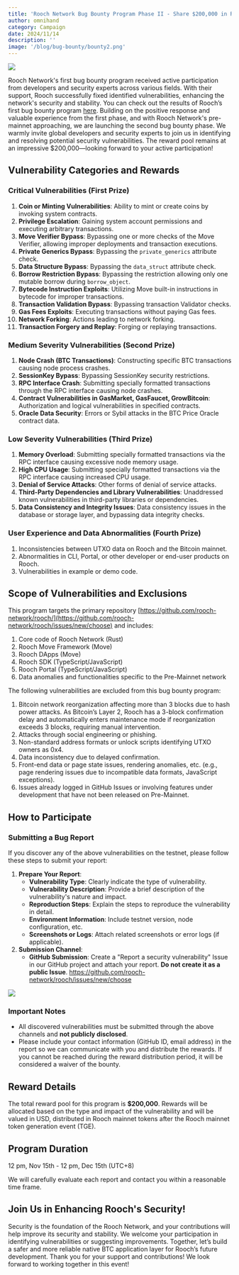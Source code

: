 ```yaml
---
title: 'Rooch Network Bug Bounty Program Phase II - Share $200,000 in Rewards'
author: omnihand
category: Campaign
date: 2024/11/14
description: ''
image: '/blog/bug-bounty/bounty2.png'
---
```



<PostHeader />

![](/blog/bug-bounty/bounty2.png)

Rooch Network's first bug bounty program received active participation from developers and security experts across various fields. With their support, Rooch successfully fixed identified vulnerabilities, enhancing the network's security and stability. You can check out the results of Rooch’s first bug bounty program [here](https://rooch.network/blog/bug-bounty-result). Building on the positive response and valuable experience from the first phase, and with Rooch Network's pre-mainnet approaching, we are launching the second bug bounty phase. We warmly invite global developers and security experts to join us in identifying and resolving potential security vulnerabilities. The reward pool remains at an impressive $200,000—looking forward to your active participation!

## Vulnerability Categories and Rewards

### Critical Vulnerabilities (First Prize)

1. **Coin or Minting Vulnerabilities**: Ability to mint or create coins by invoking system contracts.
2. **Privilege Escalation**: Gaining system account permissions and executing arbitrary transactions.
3. **Move Verifier Bypass**: Bypassing one or more checks of the Move Verifier, allowing improper deployments and transaction executions.
4. **Private Generics Bypass**: Bypassing the `private_generics` attribute check.
5. **Data Structure Bypass**: Bypassing the `data_struct` attribute check.
6. **Borrow Restriction Bypass**: Bypassing the restriction allowing only one mutable borrow during `borrow_object`.
7. **Bytecode Instruction Exploits**: Utilizing Move built-in instructions in bytecode for improper transactions.
8. **Transaction Validation Bypass**: Bypassing transaction Validator checks.
9. **Gas Fees Exploits**: Executing transactions without paying Gas fees.
10. **Network Forking**: Actions leading to network forking.
11. **Transaction Forgery and Replay**: Forging or replaying transactions.

### Medium Severity Vulnerabilities (Second Prize)

1. **Node Crash (BTC Transactions)**: Constructing specific BTC transactions causing node process crashes.
2. **SessionKey Bypass**: Bypassing SessionKey security restrictions.
3. **RPC Interface Crash**: Submitting specially formatted transactions through the RPC interface causing node crashes.
4. **Contract Vulnerabilities in GasMarket, GasFaucet, GrowBitcoin**: Authorization and logical vulnerabilities in specified contracts.
5. **Oracle Data Security**: Errors or Sybil attacks in the BTC Price Oracle contract data.

### Low Severity Vulnerabilities (Third Prize)

1. **Memory Overload**: Submitting specially formatted transactions via the RPC interface causing excessive node memory usage.
2. **High CPU Usage**: Submitting specially formatted transactions via the RPC interface causing increased CPU usage.
3. **Denial of Service Attacks**: Other forms of denial of service attacks.
4. **Third-Party Dependencies and Library Vulnerabilities**: Unaddressed known vulnerabilities in third-party libraries or dependencies.
5. **Data Consistency and Integrity Issues**: Data consistency issues in the database or storage layer, and bypassing data integrity checks.

### User Experience and Data Abnormalities (Fourth Prize)

1. Inconsistencies between UTXO data on Rooch and the Bitcoin mainnet.
2. Abnormalities in CLI, Portal, or other developer or end-user products on Rooch.
3. Vulnerabilities in example or demo code.

## Scope of Vulnerabilities and Exclusions

This program targets the primary repository [https://github.com/rooch-network/rooch/](https://github.com/rooch-network/rooch/issues/new/choose) and includes:

1. Core code of Rooch Network (Rust)
2. Rooch Move Framework (Move)
3. Rooch DApps (Move)
4. Rooch SDK (TypeScript/JavaScript)
5. Rooch Portal (TypeScript/JavaScript)
6. Data anomalies and functionalities specific to the Pre-Mainnet network

The following vulnerabilities are excluded from this bug bounty program:

1. Bitcoin network reorganization affecting more than 3 blocks due to hash power attacks. As Bitcoin’s Layer 2, Rooch has a 3-block confirmation delay and automatically enters maintenance mode if reorganization exceeds 3 blocks, requiring manual intervention.
2. Attacks through social engineering or phishing.
3. Non-standard address formats or unlock scripts identifying UTXO owners as 0x4.
4. Data inconsistency due to delayed confirmation.
5. Front-end data or page state issues, rendering anomalies, etc. (e.g., page rendering issues due to incompatible data formats, JavaScript exceptions).
6. Issues already logged in GitHub Issues or involving features under development that have not been released on Pre-Mainnet.

## How to Participate

### Submitting a Bug Report

If you discover any of the above vulnerabilities on the testnet, please follow these steps to submit your report:

1. **Prepare Your Report**:
    - **Vulnerability Type**: Clearly indicate the type of vulnerability.
    - **Vulnerability Description**: Provide a brief description of the vulnerability's nature and impact.
    - **Reproduction Steps**: Explain the steps to reproduce the vulnerability in detail.
    - **Environment Information**: Include testnet version, node configuration, etc.
    - **Screenshots or Logs**: Attach related screenshots or error logs (if applicable).
2. **Submission Channel**:
    - **GitHub Submission**: Create a "Report a security vulnerability" Issue in our GitHub project and attach your report. **Do not create it as a public Issue**. https://github.com/rooch-network/rooch/issues/new/choose

![](/blog/bug-bounty/open-issues.png)

### Important Notes

- All discovered vulnerabilities must be submitted through the above channels and **not publicly disclosed**.
- Please include your contact information (GitHub ID, email address) in the report so we can communicate with you and distribute the rewards. If you cannot be reached during the reward distribution period, it will be considered a waiver of the bounty.

## Reward Details

The total reward pool for this program is **$200,000**. Rewards will be allocated based on the type and impact of the vulnerability and will be valued in USD, distributed in Rooch mainnet tokens after the Rooch mainnet token generation event (TGE).

## Program Duration

12 pm, Nov 15th - 12 pm, Dec 15th (UTC+8)

We will carefully evaluate each report and contact you within a reasonable time frame.

## Join Us in Enhancing Rooch's Security!

Security is the foundation of the Rooch Network, and your contributions will help improve its security and stability. We welcome your participation in identifying vulnerabilities or suggesting improvements. Together, let’s build a safer and more reliable native BTC application layer for Rooch’s future development. Thank you for your support and contributions! We look forward to working together in this event!
